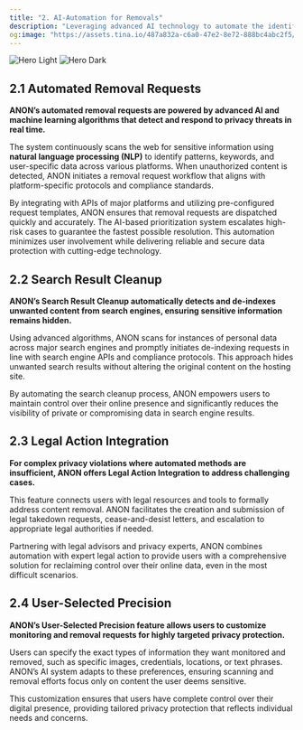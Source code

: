 ```yaml
---
title: "2. AI-Automation for Removals"
description: "Leveraging advanced AI technology to automate the identification, requesting, and confirmation of personal data removal from online sources. This minimizes manual effort and ensures faster, more efficient results."
og:image: "https://assets.tina.io/487a832a-c6a0-47e2-8e72-888bc4abc2f5/ffd.png"
---
```


<img alt="Hero Light" classname="block dark:hidden" src="https://assets.tina.io/487a832a-c6a0-47e2-8e72-888bc4abc2f5/Frame 1036.png" />

<img alt="Hero Dark" classname="hidden dark:block" src="https://assets.tina.io/487a832a-c6a0-47e2-8e72-888bc4abc2f5/Frame 1037.png" />

## 2.1 Automated Removal Requests

**ANON’s automated removal requests are powered by advanced AI and machine learning algorithms that detect and respond to privacy threats in real time.**

The system continuously scans the web for sensitive information using **natural language processing (NLP)** to identify patterns, keywords, and user-specific data across various platforms. When unauthorized content is detected, ANON initiates a removal request workflow that aligns with platform-specific protocols and compliance standards.

By integrating with APIs of major platforms and utilizing pre-configured request templates, ANON ensures that removal requests are dispatched quickly and accurately. The AI-based prioritization system escalates high-risk cases to guarantee the fastest possible resolution. This automation minimizes user involvement while delivering reliable and secure data protection with cutting-edge technology.

## 2.2 Search Result Cleanup

**ANON’s Search Result Cleanup automatically detects and de-indexes unwanted content from search engines, ensuring sensitive information remains hidden.**

Using advanced algorithms, ANON scans for instances of personal data across major search engines and promptly initiates de-indexing requests in line with search engine APIs and compliance protocols. This approach hides unwanted search results without altering the original content on the hosting site.

By automating the search cleanup process, ANON empowers users to maintain control over their online presence and significantly reduces the visibility of private or compromising data in search engine results.

## 2.3 Legal Action Integration

**For complex privacy violations where automated methods are insufficient, ANON offers Legal Action Integration to address challenging cases.**

This feature connects users with legal resources and tools to formally address content removal. ANON facilitates the creation and submission of legal takedown requests, cease-and-desist letters, and escalation to appropriate legal authorities if needed.

Partnering with legal advisors and privacy experts, ANON combines automation with expert legal action to provide users with a comprehensive solution for reclaiming control over their online data, even in the most difficult scenarios.

## 2.4 User-Selected Precision

**ANON’s User-Selected Precision feature allows users to customize monitoring and removal requests for highly targeted privacy protection.**

Users can specify the exact types of information they want monitored and removed, such as specific images, credentials, locations, or text phrases. ANON’s AI system adapts to these preferences, ensuring scanning and removal efforts focus only on content the user deems sensitive.

This customization ensures that users have complete control over their digital presence, providing tailored privacy protection that reflects individual needs and concerns.